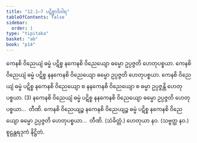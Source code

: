 ```yaml
---
title: "12.1–7 ပဋိစ္စာဒိဝါရ"
tableOfContents: false
sidebar:
  order: 1
type: "tipitaka"
basket: "ab"
book: "p14"
---
```



<DynamicBreadcrumb />

<Division number="15" book="p14" e="ch" v="40" p="202">

<Paragraph number="47" book="p14">
ကေနစိ ဝိညေယျံ ဓမ္မံ ပဋိစ္စ နကေနစိ ဝိညေယျော ဓမ္မော ဥပ္ပဇ္ဇတိ ဟေတုပစ္စယာ. ကေနစိ ဝိညေယျံ ဓမ္မံ ပဋိစ္စ နနကေနစိ ဝိညေယျော ဓမ္မော ဥပ္ပဇ္ဇတိ ဟေတုပစ္စယာ. ကေနစိ ဝိညေယျံ ဓမ္မံ ပဋိစ္စ နကေနစိ ဝိညေယျော စ နနကေနစိ ဝိညေယျော စ ဓမ္မာ ဥပ္ပဇ္ဇန္တိ ဟေတုပစ္စယာ. (3)
</Paragraph>

<Paragraph number="48" book="p14">
နကေနစိ ဝိညေယျံ ဓမ္မံ ပဋိစ္စ နနကေနစိ ဝိညေယျော ဓမ္မော ဥပ္ပဇ္ဇတိ ဟေတုပစ္စယာ…  တီဏိ.
</Paragraph>

<Paragraph number="49" book="p14">
ကေနစိ ဝိညေယျဉ္စ နကေနစိ ဝိညေယျဉ္စ ဓမ္မံ ပဋိစ္စ နကေနစိ ဝိညေယျော ဓမ္မော ဥပ္ပဇ္ဇတိ ဟေတုပစ္စယာ…  တီဏိ. (သံခိတ္တံ.)
</Paragraph>

<Paragraph number="50" book="p14">
ဟေတုယာ နဝ. (သဗ္ဗတ္ထ နဝ.)

</Paragraph>
</Division>

<Paragraph number="51" type="center" book="p14">
စူဠန္တရဒုကံ နိဋ္ဌိတံ.
</Paragraph>